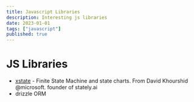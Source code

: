 ```yaml
---
title: Javascript Libraries
description: Interesting js libraries
date: 2023-01-01
tags: ["javascript"]
published: true
---
```


# JS Libraries

- [xstate](https://github.com/statelyai/xstate) - Finite State Machine and state charts. From David Khourshid @microsoft. founder of stately.ai
- drizzle ORM